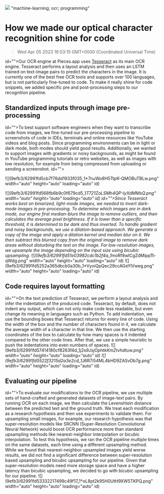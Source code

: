 ![](https://uploads-ssl.webflow.com/6143afec68f555387049efb3/62ed63aba4f21f0c13ac0b09_ocr.png)
"machine-learning; ocr; programming"
# How we made our optical character recognition shine for code
> Wed Apr 05 2023 16:53:15 GMT+0000 (Coordinated Universal Time)

id="">Our OCR engine at Pieces.app uses <a href="https://github.com/tesseract-ocr/tesseract" target="_blank" id="">Tesseract</a> as its main OCR engine. Tesseract performs a layout analysis and then uses an LSTM trained on text-image pairs to predict the characters in the image. It is currently one of the best free OCR tools and supports over 100 languages, but is not particularly fine-tuned to code. To make it really shine for code snippets, we added specific pre and post-processing steps to our recognition pipeline.

## Standardized inputs through image pre-processing
id="">To best support software engineers when they want to transcribe code from images, we fine-tuned our pre-processing pipeline to screenshots of code in IDEs, terminals and online resources like YouTube videos and blog posts. Since programming environments can be in light or dark mode, both modes should yield good results. Additionally, we wanted to support images with gradients or noisy backgrounds, as might be found in YouTube programming tutorials or retro websites, as well as images with low resolution, for example from being compressed from uploading or sending a screenshot.
id="">‍

![](9efb3/62991fd5cb7f76dd1933f035_1*7nuWo8H5TtpK-QMOBuTBLw.png" width="auto" height="auto" loading="auto" id)

![](9efb3/62991fd568fb6b9c0f679cd5_1*T721ZoLSMh4QP-IyXdMMsQ.png" width="auto" height="auto" loading="auto" id)
id="">Since Tesseract works best on binarized, light-mode images, we needed to invert dark-mode images in pre-processing. To determine which images are in dark mode, our engine first median-blurs the image to remove outliers, and then calculates the average pixel brightness. If it is lower than a specific threshold, it is determined to be dark and thus inverted. To handle gradient and noisy backgrounds, we use a dilation-based approach. We generate a copy of the image and apply a dilation kernel and median blur on it. We then subtract this blurred copy from the original image to remove dark areas without disturbing the text on the image. For<strong id=""> </strong>low-resolution images, we upsample the image depending on the input size using bicubic upsampling.
![](9efb3/62991fd51e03982cdc1b2f4a_1*moRf8wICgZdMippTt-qWdg.png" width="auto" height="auto" loading="auto" id)
![](9efb3/62991fd5252a365dbcb0a30b_1*VyoiQpQec29ccAGeYlVweg.png" width="auto" height="auto" loading="auto" id)

## Code requires layout formatting
id="">On the text prediction of Tesseract, we perform a layout analysis and infer the indentation of the produced code. Tesseract, by default, does not indent any output, which can not only make code less readable, but even change its meaning in languages such as Python. To add indentation, we use the bounding boxes that Tesseract returns for every line of code. Using the width of the box and the number of characters found in it, we calculate the average width of a character in that line. We then use the starting coordinates of the box to calculate by how many spaces is it indented compared to the other code lines. After that, we use a simple heuristic to push the indentations into even numbers of spaces.
![](9efb3/62991fd57414180cf8263f4d_1*j2s9JsjOphtkKmZtvhdtuw.png" width="auto" height="auto" loading="auto" id)
![](9efb3/62991fd5522f3215d2a3e2cd_1*J6R7i54ML4bHD9ZASvDb7g.png" width="auto" height="auto" loading="auto" id)

## Evaluating our pipeline
id="">To evaluate our modifications to the OCR pipeline, we use multiple sets of hand-crafted and generated datasets of image-text pairs. By running OCR on each image, we then calculate the Levenshtein distance between the predicted text and the ground truth. We treat each modification as a research hypothesis and then use experiments to validate them. For upsampling small images, for example, our research hypothesis was that super-resolution models like SRCNN (Super-Resolution Convolutional Neural Network) would boost OCR performance more than standard upsampling methods like nearest-neighbor interpolation or bicubic interpolation. To test this hypothesis, we ran the OCR pipeline multiple times on the same datasets, each time using a different upsampling method. While we found that nearest-neighbor upsampled images yield worse results, we did not find a significant difference between super-resolution based upsampling and bicubic upsampling for our pipeline. Given that super-resolution models need more storage space and have a higher latency than bicubic upsampling, we decided to go with bicubic upsampling for our pipeline.
![](9efb3/62991fd53332217499c49f17_1*oL8pt2k95H0UtH9XW5TKPQ.png" width="auto" height="auto" loading="auto" id)
